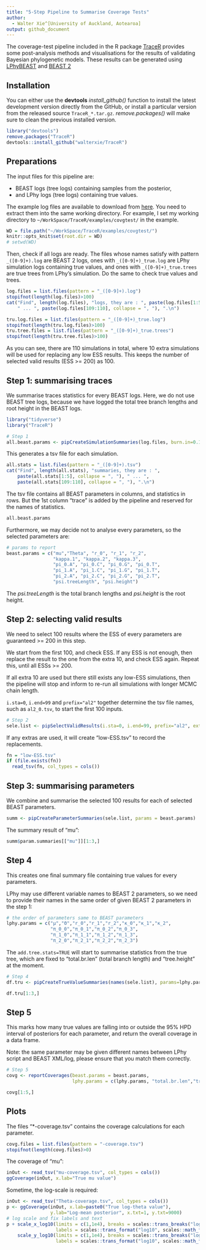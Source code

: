 ```yaml
---
title: "5-Step Pipeline to Summarise Coverage Tests"
author:
  - Walter Xie^[University of Auckland, Aotearoa]
output: github_document
---
```


The coverage-test pipeline included in the R package [TraceR](https://github.com/walterxie/TraceR) 
provides some post-analysis methods and visualisations for the results of 
validating Bayesian phylogenetic models. 
These results can be generated using [LPhyBEAST](https://github.com/LinguaPhylo/LPhyBeast) 
and [BEAST 2](https://www.beast2.org)

## Installation

You can either use the **devtools** *install\_github()* function to install 
the latest development version directly from the GitHub, 
or install a particular version from the released source `TraceR_*.tar.gz`.
*remove.packages()* will make sure to clean the previous installed version. 

```r
library("devtools")
remove.packages("TraceR")
devtools::install_github("walterxie/TraceR")
```

## Preparations

The input files for this pipeline are:

- BEAST logs (tree logs) containing samples from the posterior,
- and LPhy logs (tree logs) containing true values.

The example log files are available to download from [here](https://github.com/LinguaPhylo/linguaPhylo.github.io/tree/master/covgtest). 
You need to extract them into the same working directory.
For example, I set my working directory to
`~/WorkSpace/TraceR/examples/covgtest/` in the example.

```r
WD = file.path("~/WorkSpace/TraceR/examples/covgtest/")
knitr::opts_knit$set(root.dir = WD)
# setwd(WD)
```

Then, check if all logs are ready. 
The files whose names satisfy with pattern `_([0-9]+).log` are BEAST 2 logs,
ones with `_([0-9]+)_true.log` are LPhy simulation logs containing true values,
and ones with `_([0-9]+)_true.trees` are true trees from LPhy's simulation.
Do the same to check true values and trees.

```r
log.files = list.files(pattern = "_([0-9]+).log")
stopifnot(length(log.files)>100)
cat("Find", length(log.files), "logs, they are : ", paste(log.files[1:5], collapse = ", "), 
    " ... ", paste(log.files[109:110], collapse = ", "), ".\n")

tru.log.files = list.files(pattern = "_([0-9]+)_true.log")
stopifnot(length(tru.log.files)>100)
tru.tree.files = list.files(pattern = "_([0-9]+)_true.trees")
stopifnot(length(tru.tree.files)>100)

```

As you can see, there are 110 simulations in total, where 10 extra simulations
will be used for replacing any low ESS results. 
This keeps the number of selected valid results (ESS >= 200) as 100. 

## Step 1: summarising traces

We summarise traces statistics for every BEAST logs. 
Here, we do not use BEAST tree logs, because we have logged 
the total tree branch lengths and root height in the BEAST logs.

```r
library("tidyverse")
library("TraceR")

# Step 1
all.beast.params <- pipCreateSimulationSummaries(log.files, burn.in=0.1)
```

This generates a tsv file for each simulation.

```r
all.stats = list.files(pattern = "_([0-9]+).tsv")
cat("Find", length(all.stats), "summaries, they are : ", 
    paste(all.stats[1:5], collapse = ", "), " ... ", 
    paste(all.stats[109:110], collapse = ", "), ".\n")
```

The tsv file contains all BEAST parameters in columns, and statistics in rows.
But the 1st column "trace" is added by the pipeline 
and reserved for the names of statistics.

```r
all.beast.params
```

Furthermore, we may decide not to analyse every parameters, so the selected
parameters are:

```r
# params to report
beast.params = c("mu","Theta", "r_0", "r_1", "r_2",
                 "kappa.1", "kappa.2", "kappa.3",
                 "pi_0.A", "pi_0.C", "pi_0.G", "pi_0.T",
                 "pi_1.A", "pi_1.C", "pi_1.G", "pi_1.T",
                 "pi_2.A", "pi_2.C", "pi_2.G", "pi_2.T",
                 "psi.treeLength", "psi.height")
```

The *psi.treeLength* is the total branch lengths and *psi.height* is the root height.


## Step 2: selecting valid results

We need to select 100 results where the ESS of every parameters are  
guaranteed >= 200 in this step.

We start from the first 100, and check ESS. If any ESS is not enough, 
then replace the result to the one from the extra 10, and check ESS again. 
Repeat this, until all ESSs >= 200. 

If all extra 10 are used but there still exists any low-ESS simulations,
then the pipeline will stop and inform to re-run all simulations with longer
MCMC chain length. 

`i.sta=0`, `i.end=99` and `prefix="al2"` together determine the tsv file names,
such as `al2_0.tsv`, to start the first 100 inputs.

```r
# Step 2
sele.list <- pipSelectValidResults(i.sta=0, i.end=99, prefix="al2", extra.tree.file.fun=NA)
```

If any extras are used, it will create "low-ESS.tsv" to record the replacements.

```r
fn = "low-ESS.tsv"
if (file.exists(fn))
  read_tsv(fn, col_types = cols())
```


## Step 3: summarising parameters

We combine and summarise the selected 100 results 
for each of selected BEAST parameters.

```r
summ <- pipCreateParameterSummaries(sele.list, params = beast.params)
```

The summary result of "mu":

```r
summ$param.summaries[["mu"]][1:3,]
```

## Step 4

This creates one final summary file containing true values for every parameters.

LPhy may use different variable names to BEAST 2 parameters, so we need to 
provide their names in the same order of given BEAST 2 parameters in the step 1:

```r
# the order of parameters same to BEAST parameters
lphy.params = c("μ","Θ","r_0","r_1","r_2","κ_0","κ_1","κ_2",
                "π_0_0","π_0_1","π_0_2","π_0_3",
                "π_1_0","π_1_1","π_1_2","π_1_3",
                "π_2_0","π_2_1","π_2_2","π_2_3")
```

The `add.tree.stats=TRUE` will start to summarise statistics from the true tree, 
which are fixed to "total.br.len" (total branch length) and "tree.height" at the moment.

```r
# Step 4
df.tru <- pipCreateTrueValueSummaries(names(sele.list), params=lphy.params, add.tree.stats=TRUE)
```

```r
df.tru[1:3,]
```

## Step 5

This marks how many true values are falling into or outside the 95% HPD interval 
of posteriors for each parameter, and return the overall coverage in a data frame.

Note: the same parameter may be given different names between LPhy script
and BEAST XML/log, please ensure that you match them correctly.

```r
# Step 5
covg <- reportCoverages(beast.params = beast.params,
                        lphy.params = c(lphy.params, "total.br.len","tree.height"))
```

```r
covg[1:5,]
```

## Plots

The files "*-coverage.tsv" contains the coverage calculations for each parameter.

```r
covg.files = list.files(pattern = "-coverage.tsv")
stopifnot(length(covg.files)>0)
```

The coverage of "mu":

```r
inOut <- read_tsv("mu-coverage.tsv", col_types = cols())
ggCoverage(inOut, x.lab="True mu value")
```

Sometime, the log-scale is required:

```r
inOut <- read_tsv("Theta-coverage.tsv", col_types = cols())
p <- ggCoverage(inOut, x.lab=paste0("True log-theta value"),
                y.lab="Log-mean posterior", x.txt=1, y.txt=9000)
# log scale and fix labels and text
p + scale_x_log10(limits = c(1,1e4), breaks = scales::trans_breaks("log10", function(x) 10^x),
                  labels = scales::trans_format("log10", scales::math_format(10^.x))) +
    scale_y_log10(limits = c(1,1e4), breaks = scales::trans_breaks("log10", function(x) 10^x),
                  labels = scales::trans_format("log10", scales::math_format(10^.x)))
```



